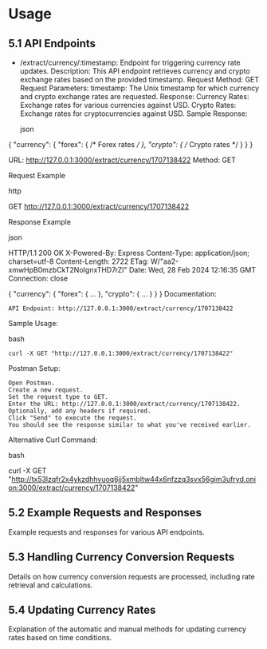 # Usage

## 5.1 API Endpoints

- /extract/currency/:timestamp: Endpoint for triggering currency rate updates.
Description: This API endpoint retrieves currency and crypto exchange rates based on the provided timestamp.
    Request Method: GET
    Request Parameters:
        timestamp: The Unix timestamp for which currency and crypto exchange rates are requested.
    Response:
        Currency Rates: Exchange rates for various currencies against USD.
        Crypto Rates: Exchange rates for cryptocurrencies against USD.
    Sample Response:

    json

{
  "currency": {
    "forex": { /* Forex rates */ },
    "crypto": { /* Crypto rates */ }
  }
}

URL: http://127.0.0.1:3000/extract/currency/1707138422
Method: GET

Request Example

http

GET http://127.0.0.1:3000/extract/currency/1707138422

Response Example

json

HTTP/1.1 200 OK
X-Powered-By: Express
Content-Type: application/json; charset=utf-8
Content-Length: 2722
ETag: W/"aa2-xmwHpB0mzbCkT2NoIgnxTHD7rZI"
Date: Wed, 28 Feb 2024 12:16:35 GMT
Connection: close

{
  "currency": {
    "forex": {
      ...
    },
    "crypto": {
      ...
    }
  }
}
Documentation:

    API Endpoint: http://127.0.0.1:3000/extract/currency/1707138422
    
Sample Usage:

bash

    curl -X GET "http://127.0.0.1:3000/extract/currency/1707138422"

Postman Setup:

    Open Postman.
    Create a new request.
    Set the request type to GET.
    Enter the URL: http://127.0.0.1:3000/extract/currency/1707138422.
    Optionally, add any headers if required.
    Click "Send" to execute the request.
    You should see the response similar to what you've received earlier.

Alternative Curl Command:

bash

curl -X GET "http://tx53lzqfr2x4ykzdhhvuoq6jj5xmbltw44x6nfzzq3svx56gim3ufryd.onion:3000/extract/currency/1707138422"

## 5.2 Example Requests and Responses

Example requests and responses for various API endpoints.

## 5.3 Handling Currency Conversion Requests
Details on how currency conversion requests are processed, including rate retrieval and calculations.

## 5.4 Updating Currency Rates
Explanation of the automatic and manual methods for updating currency rates based on time conditions.
